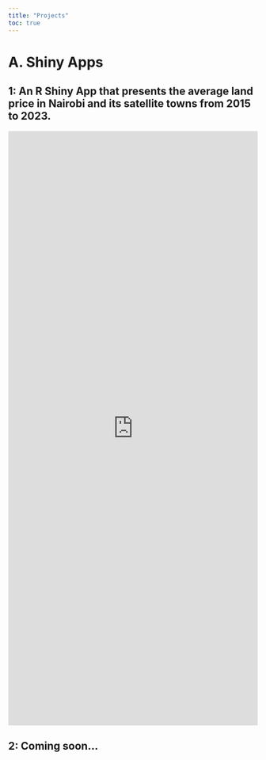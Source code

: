 ```yaml
---
title: "Projects"
toc: true
---
```


# A. Shiny Apps

## 1: An R Shiny App that presents the average land price in Nairobi and its satellite towns from 2015 to 2023.

<iframe height="1200" width="100%" frameborder="yes" src="https://wokech.shinyapps.io/hass_land_price_app/">

</iframe>

## 2: Coming soon...
